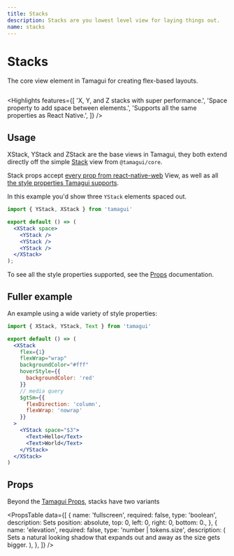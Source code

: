 ```yaml
---
title: Stacks
description: Stacks are you lowest level view for laying things out.
name: stacks
---
```


# Stacks

<Description>The core view element in Tamagui for creating flex-based&nbsp;layouts.</Description>

<HeroContainer>
  <StacksDemo />
</HeroContainer>

```jsx hero template=Stacks

```

<Highlights
  features={[
    'X, Y, and Z stacks with super performance.',
    'Space property to add space between elements.',
    'Supports all the same properties as React Native.',
  ]}
/>

## Usage

XStack, YStack and ZStack are the base views in Tamagui, they both extend directly off the simple [Stack](/docs/core/stack-and-text) view from `@tamagui/core`.

Stack props accept [every prop from react-native-web](https://necolas.github.io/react-native-web/docs/view/) View, as well as all [the style properties Tamagui supports](/docs/intro/props).

In this example you'd show three `YStack` elements spaced out.

```jsx
import { YStack, XStack } from 'tamagui'

export default () => (
  <XStack space>
    <YStack />
    <YStack />
    <YStack />
  </XStack>
);
```

To see all the style properties supported, see the [Props](/docs/intro/props) documentation.

## Fuller example

An example using a wide variety of style properties:

```jsx
import { XStack, YStack, Text } from 'tamagui'

export default () => (
  <XStack
    flex={1}
    flexWrap="wrap"
    backgroundColor="#fff"
    hoverStyle={{
      backgroundColor: 'red'
    }}
    // media query
    $gtSm={{
      flexDirection: 'column',
      flexWrap: 'nowrap'
    }}
  >
    <YStack space="$3">
      <Text>Hello</Text>
      <Text>World</Text>
    </YStack>
  </XStack>
)
```

## Props

Beyond the [Tamagui Props](/docs/intro/props), stacks have two variants

<PropsTable
  data={[
    {
      name: 'fullscreen',
      required: false,
      type: 'boolean',
      description: <span>Sets position: absolute, top: 0, left: 0, right: 0, bottom: 0.</span>,
    },
    {
      name: 'elevation',
      required: false,
      type: 'number | tokens.size',
      description: (
        <span>
          Sets a natural looking shadow that expands out and away as the size gets bigger.
        </span>
      ),
    },
  ]}
/>
